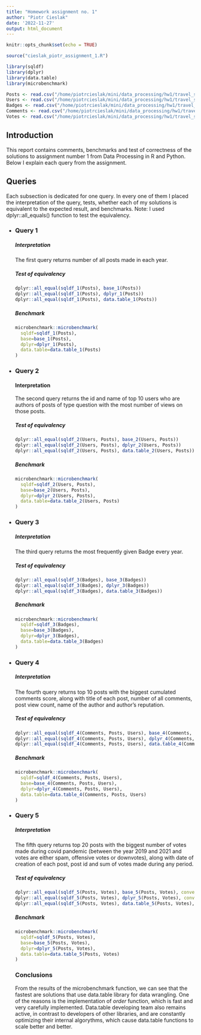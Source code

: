 ```yaml
---
title: "Homework assignment no. 1"
author: "Piotr Cieslak"
date: '2022-11-27'
output: html_document
---
```


```r
knitr::opts_chunk$set(echo = TRUE)
```

```r
source("cieslak_piotr_assignment_1.R")
```

```r
library(sqldf)
library(dplyr)
library(data.table)
library(microbenchmark)
```

```r

Posts <- read.csv("/home/piotrcieslak/mini/data_processing/hw1/travel_stackexchange_com/Posts.csv.gz")
Users <- read.csv("/home/piotrcieslak/mini/data_processing/hw1/travel_stackexchange_com/Users.csv.gz")
Badges <- read.csv("/home/piotrcieslak/mini/data_processing/hw1/travel_stackexchange_com/Badges.csv.gz")
Comments <- read.csv("/home/piotrcieslak/mini/data_processing/hw1/travel_stackexchange_com/Comments.csv.gz")
Votes <- read.csv("/home/piotrcieslak/mini/data_processing/hw1/travel_stackexchange_com/Votes.csv.gz")

```

## Introduction

This report contains comments, benchmarks and test of correctness of the solutions to assignment number 1
from Data Processing in R and Python. Below I explain each query from the assignment.

## Queries

Each subsection is dedicated for one query. In every one of them I placed the interpretation of the query,
tests, whether each of my solutions is equivalent to the expected result, and benchmarks. Note: I used dplyr::all_equals() function to test the equivalency.

* ### Query 1


  
  ##### Interpretation

  The first query returns number of all posts made in each year.

  ##### Test of equivalency
  
  ```r
  dplyr::all_equal(sqldf_1(Posts), base_1(Posts))
  dplyr::all_equal(sqldf_1(Posts), dplyr_1(Posts))
  dplyr::all_equal(sqldf_1(Posts), data.table_1(Posts))
  ```
  
  ##### Benchmark
  
  ```r
  microbenchmark::microbenchmark(
    sqldf=sqldf_1(Posts),
    base=base_1(Posts),
    dplyr=dplyr_1(Posts),
    data.table=data.table_1(Posts)
  )
  ```
  
* ### Query 2
  
  
  
  #### Interpretation
  
  The second query returns the id and name of top 10 users who are authors
  of posts of type question with the most number of views on
  those posts.
  
  ##### Test of equivalency
  
  ```r
  dplyr::all_equal(sqldf_2(Users, Posts), base_2(Users, Posts))
  dplyr::all_equal(sqldf_2(Users, Posts), dplyr_2(Users, Posts))
  dplyr::all_equal(sqldf_2(Users, Posts), data.table_2(Users, Posts))
  ```
  
  ##### Benchmark
  
  ```r
  microbenchmark::microbenchmark(
    sqldf=sqldf_2(Users, Posts),
    base=base_2(Users, Posts),
    dplyr=dplyr_2(Users, Posts),
    data.table=data.table_2(Users, Posts)
  )
  ```
 
* ### Query 3
  
  
  
  ##### Interpretation

  The third query returns the most frequently given Badge every year.
  
  ##### Test of equivalency
  
  ```r
  dplyr::all_equal(sqldf_3(Badges), base_3(Badges))
  dplyr::all_equal(sqldf_3(Badges), dplyr_3(Badges))
  dplyr::all_equal(sqldf_3(Badges), data.table_3(Badges))
  ```
  
  ##### Benchmark
  
  ```r
  microbenchmark::microbenchmark(
    sqldf=sqldf_3(Badges),
    base=base_3(Badges),
    dplyr=dplyr_3(Badges),
    data.table=data.table_3(Badges)
  )
  ```
  
* ### Query 4
  
  
  
  ##### Interpretation

  The fourth query returns top 10 posts with the biggest cumulated comments
  score, along with title of each post, number of all comments, post view count, 
  name of the author and author's reputation.
  
  ##### Test of equivalency
  
  
  ```r
  dplyr::all_equal(sqldf_4(Comments, Posts, Users), base_4(Comments, Posts, Users))
  dplyr::all_equal(sqldf_4(Comments, Posts, Users), dplyr_4(Comments, Posts, Users))
  dplyr::all_equal(sqldf_4(Comments, Posts, Users), data.table_4(Comments, Posts, Users))
  ```
  
  ##### Benchmark
  
  ```r
  microbenchmark::microbenchmark(
    sqldf=sqldf_4(Comments, Posts, Users),
    base=base_4(Comments, Posts, Users),
    dplyr=dplyr_4(Comments, Posts, Users),
    data.table=data.table_4(Comments, Posts, Users)
  )
  ```
  
* ### Query 5
  
  
  
  ##### Interpretation

  The fifth query returns top 20 posts with the biggest number of votes made during
  covid pandemic (between the year 2019 and 2021 and votes are either spam, 
  offensive votes or downvotes), along with date of creation of each post, post id
  and sum of votes made during any period.
  
  ##### Test of equivalency
  
  ```r
  dplyr::all_equal(sqldf_5(Posts, Votes), base_5(Posts, Votes), convert = TRUE)
  dplyr::all_equal(sqldf_5(Posts, Votes), dplyr_5(Posts, Votes), convert = TRUE)
  dplyr::all_equal(sqldf_5(Posts, Votes), data.table_5(Posts, Votes), convert = TRUE)
  ```
  
  ##### Benchmark
  
  ```r
  microbenchmark::microbenchmark(
    sqldf=sqldf_5(Posts, Votes),
    base=base_5(Posts, Votes),
    dplyr=dplyr_5(Posts, Votes),
    data.table=data.table_5(Posts, Votes)
  )
  ```
  
  ### Conclusions
  
  From the results of the microbenchmark function, we can see that the fastest are solutions
  that use data.table library for data wrangling. One of the reasons is the implementation of
  *order* function, which is fast and very carefully implemented. Data.table developing team also
  remains active, in contrast to developers of other libraries, and are constantly optimizing their
  internal algorythms, which cause data.table functions to scale better and better.

  
